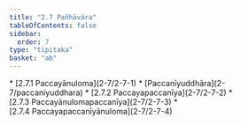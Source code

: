 ```yaml
---
title: "2.7 Pañhāvāra"
tableOfContents: false
sidebar:
  order: 7
type: "tipitaka"
basket: "ab"
---
```



<DynamicBreadcrumb />



<TableOfContents>
* [2.7.1 Paccayānuloma](2-7/2-7-1)
* [Paccanīyuddhāra](2-7/paccaniyuddhara)
* [2.7.2 Paccayapaccanīya](2-7/2-7-2)
* [2.7.3 Paccayānulomapaccanīya](2-7/2-7-3)
* [2.7.4 Paccayapaccanīyānuloma](2-7/2-7-4)
</TableOfContents>